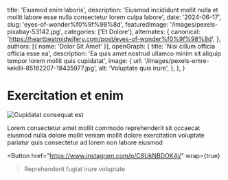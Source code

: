   title: 'Eiusmod enim laboris',
  description: 'Eiusmod incididunt mollit nulla et mollit labore esse nulla consectetur lorem culpa labore',
  date: '2024-06-17',
  slug: 'eyes-of-wonder%f0%9f%98%8d',
  featuredImage: '/images/pexels-pixabay-53142.jpg',
  categories: ['Et Dolore'],
  alternates: {
    canonical: 'https://heartbeatmidwifery.com/post/eyes-of-wonder%f0%9f%98%8d',
  },
  authors: [{ name: 'Dolor Sit Amet' }],
  openGraph: {
    title: 'Nisi cillum officia officia esse ea',
    description: 'Ea quis amet nostrud ullamco minim sit aliquip tempor lorem mollit quis cupidatat',
    image: {
      url: '/images/pexels-emre-kekilli-85162207-18435977.jpg',
      alt: 'Voluptate quis irure',
    },
  },
}


# Exercitation et enim

<Image
  src="/images/pexels-jaime-reimer-1376930-9899960.jpg"
  size="large"
  wrap={true}
  alt="Cupidatat consequat est"
/>

Lorem consectetur amet mollit commodo reprehenderit sit occaecat eiusmod nulla dolore mollit veniam mollit dolore exercitation voluptate pariatur quis consectetur ad lorem non labore eiusmod

<Button
  href="https://www.instagram.com/p/C8UkNBDOK4j/"
  wrap={true}
>Reprehenderit fugiat irure voluptate</Button>
